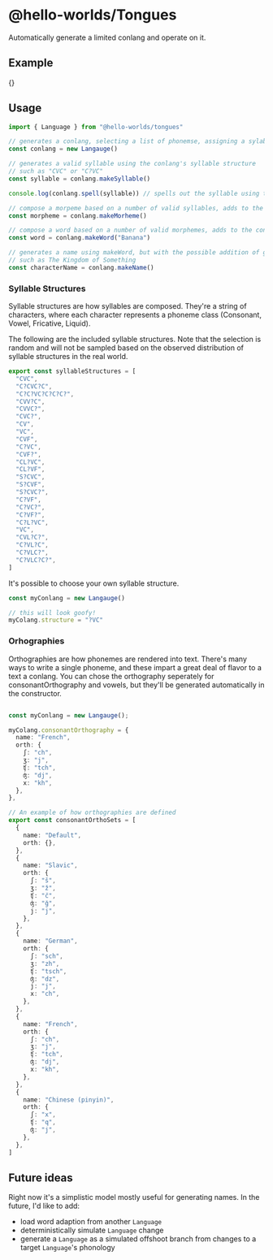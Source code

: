 
# @hello-worlds/Tongues <Badge project="@hello-worlds/tongues" />

Automatically generate a limited conlang and operate on it.

## Example

{<LanguageExample />}

## Usage

```ts
import { Language } from "@hello-worlds/tongues"

// generates a conlang, selecting a list of phonemse, assigning a sylable structure, and generating an orthography
const conlang = new Langauge()

// generates a valid syllable using the conlang's syllable structure
// such as "CVC" or "C?VC"
const syllable = conlang.makeSyllable()

console.log(conlang.spell(syllable)) // spells out the syllable using the conlang's orthography.

// compose a morpeme based on a number of valid syllables, adds to the conlang's morpheme lexicon
const morpheme = conlang.makeMorheme()

// compose a word based on a number of valid morphemes, adds to the conlang's word lexicon
const word = conlang.makeWord("Banana")

// generates a name using makeWord, but with the possible addition of genetives or definite articles
// such as The Kingdom of Something
const characterName = conlang.makeName()
```

### Syllable Structures

Syllable structures are how syllables are composed. They're a string of characters, where each character represents a phoneme class (Consonant, Vowel, Fricative, Liquid).

The following are the included syllable structures. Note that the selection is random and will not be sampled based on the observed distribution of syllable structures in the real world.

```ts
export const syllableStructures = [
  "CVC",
  "C?CVC?C",
  "C?C?VC?C?C?C?",
  "CVV?C",
  "CVVC?",
  "CVC?",
  "CV",
  "VC",
  "CVF",
  "C?VC",
  "CVF?",
  "CL?VC",
  "CL?VF",
  "S?CVC",
  "S?CVF",
  "S?CVC?",
  "C?VF",
  "C?VC?",
  "C?VF?",
  "C?L?VC",
  "VC",
  "CVL?C?",
  "C?VL?C",
  "C?VLC?",
  "C?VLC?C?",
]
```

It's possible to choose your own syllable structure.

```ts
const myConlang = new Langauge()

// this will look goofy!
myColang.structure = "?VC"
```

### Orhographies

Orthographies are how phonemes are rendered into text. There's many ways to write a single phoneme, and these impart a great deal of flavor to a text a conlang.
You can chose the orthography seperately for consonantOrthography and vowels, but they'll be generated automatically in the constructor.

```ts

const myConlang = new Langauge();

myColang.consonantOrthography = {
  name: "French",
  orth: {
    ʃ: "ch",
    ʒ: "j",
    ʧ: "tch",
    ʤ: "dj",
    x: "kh",
  },
},

```

```ts
// An example of how orthographies are defined
export const consonantOrthoSets = [
  {
    name: "Default",
    orth: {},
  },
  {
    name: "Slavic",
    orth: {
      ʃ: "š",
      ʒ: "ž",
      ʧ: "č",
      ʤ: "ǧ",
      j: "j",
    },
  },
  {
    name: "German",
    orth: {
      ʃ: "sch",
      ʒ: "zh",
      ʧ: "tsch",
      ʤ: "dz",
      j: "j",
      x: "ch",
    },
  },
  {
    name: "French",
    orth: {
      ʃ: "ch",
      ʒ: "j",
      ʧ: "tch",
      ʤ: "dj",
      x: "kh",
    },
  },
  {
    name: "Chinese (pinyin)",
    orth: {
      ʃ: "x",
      ʧ: "q",
      ʤ: "j",
    },
  },
]
```

## Future ideas

Right now it's a simplistic model mostly useful for generating names. In the future, I'd like to add:

- load word adaption from another `Language`
- deterministically simulate `Language` change
- generate a `Language` as a simulated offshoot branch from changes to a target `Language`'s phonology

